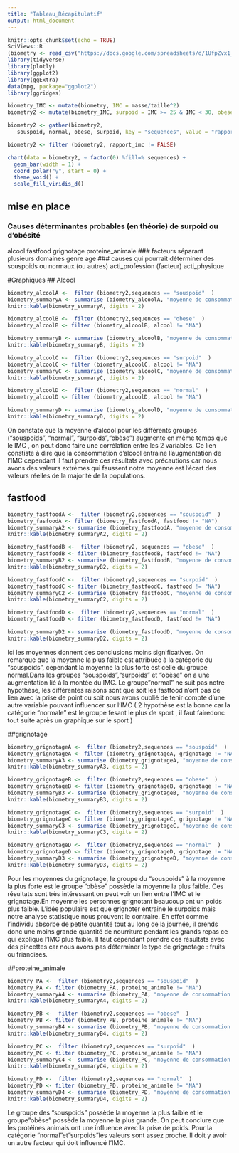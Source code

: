 ---
title: "Tableau_Récapitulatif"
output: html_document
---

```{r setup, include=FALSE}
knitr::opts_chunk$set(echo = TRUE)
SciViews::R
(biometry <- read_csv("https://docs.google.com/spreadsheets/d/1UfpZvx1_nd7d10vIMAfGVZ1vWyIuzeiKxPL0jfkNSQM/export?format=csv", locale = locale(decimal_mark = ",")))
library(tidyverse)
library(plotly)
library(ggplot2)
library(ggExtra)
data(mpg, package="ggplot2")
library(ggridges)

biometry_IMC <- mutate(biometry, IMC = masse/taille^2)
biometry2 <- mutate(biometry_IMC, surpoid = IMC >= 25 & IMC < 30, obese = IMC> 30, normal = IMC <25 & IMC >= 18.5 , souspoid = IMC < 18.5)

biometry2 <- gather(biometry2,
   souspoid, normal, obese, surpoid, key = "sequences", value = "rapport_imc")

biometry2 <- filter (biometry2, rapport_imc != FALSE)

chart(data = biometry2, ~ factor(0) %fill=% sequences) +
  geom_bar(width = 1) + 
  coord_polar("y", start = 0) +
  theme_void() +
  scale_fill_viridis_d()

```
## mise en place
### Causes déterminantes probables (en théorie) de surpoid ou d'obésité
alcool
fastfood
grignotage
proteine_animale
### facteurs séparant plusieurs domaines
genre
age
### causes qui pourrait déterminer des souspoids ou normaux (ou autres)
acti_profession (facteur)
acti_physique 

#Graphiques
## Alcool
```{r}
biometry_alcoolA <-  filter (biometry2,sequences == "souspoid"  )
biometry_summaryA <- summarise (biometry_alcoolA, "moyenne de consommation d'alcool" = mean(alcool))
knitr::kable(biometry_summaryA, digits = 2)

biometry_alcoolB <-  filter (biometry2,sequences == "obese"  )
biometry_alcoolB <- filter (biometry_alcoolB, alcool != "NA")

biometry_summaryB <- summarise (biometry_alcoolB, "moyenne de consommation d'alcool" = mean(alcool))
knitr::kable(biometry_summaryB, digits = 2)

biometry_alcoolC <-  filter (biometry2,sequences == "surpoid"  )
biometry_alcoolC <- filter (biometry_alcoolC, alcool != "NA")
biometry_summaryC <- summarise (biometry_alcoolC, "moyenne de consommation d'alcool" = mean(alcool))
knitr::kable(biometry_summaryC, digits = 2)

biometry_alcoolD <-  filter (biometry2,sequences == "normal"  )
biometry_alcoolD <- filter (biometry_alcoolD, alcool != "NA")

biometry_summaryD <- summarise (biometry_alcoolD, "moyenne de consommation d'alcool" = mean(alcool))
knitr::kable(biometry_summaryD, digits = 2)


```
On constate que la moyenne d'alcool pour les différents groupes ("souspoids", "normal", "surpoids","obèse") augmente en même temps que le IMC , on peut donc faire une corrélation entre les 2 variables. Ce lien constiste à dire que la consommation d'alcool entraine l'augmentation de l'IMC cependant il faut prendre ces résultats avec précautions car nous avons des valeurs extrèmes qui faussent notre moyenne est l'écart des valeurs réelles de la majorité de la populations. 

## fastfood
```{r}
biometry_fastfoodA <-  filter (biometry2,sequences == "souspoid"  )
biometry_fasfoodA <- filter (biometry_fastfoodA, fastfood != "NA")
biometry_summaryA2 <- summarise (biometry_fastfoodA, "moyenne de consommation de fastfood" = mean(fastfood))
knitr::kable(biometry_summaryA2, digits = 2)

biometry_fastfoodB <-  filter (biometry2, sequences == "obese"  )
biometry_fastfoodB <- filter (biometry_fastfoodB, fastfood != "NA")
biometry_summaryB2 <- summarise (biometry_fastfoodB, "moyenne de consommation de fastfood" = mean(fastfood))
knitr::kable(biometry_summaryB2, digits = 2)

biometry_fastfoodC <-  filter (biometry2,sequences == "surpoid"  )
biometry_fastfoodC <- filter (biometry_fastfoodC, fastfood != "NA")
biometry_summaryC2 <- summarise (biometry_fastfoodC, "moyenne de consommation de fastfood" = mean(fastfood))
knitr::kable(biometry_summaryC2, digits = 2)

biometry_fastfoodD <-  filter (biometry2,sequences == "normal"  )
biometry_fastfoodD <- filter (biometry_fastfoodD, fastfood != "NA")

biometry_summaryD2 <- summarise (biometry_fastfoodD, "moyenne de consommation de fastfood" = mean(fastfood))
knitr::kable(biometry_summaryD2, digits = 2)


```
Ici les moyennes donnent des conclusions moins significatives. On remarque que la moyenne la plus faible est attribuée à la catégorie du "souspoids", cependant la moyenne la plus forte est celle du groupe normal.Dans les groupes "souspoids","surpoids" et "obèse" on a une augmentation lié à la montée du IMC. Le groupe"normal" ne suit pas notre hypothèse, les différentes raisons sont que soit les fastfood n'ont pas de lien avec la prise de point ou soit nous avons oublié de tenir compte d'une autre variable pouvant influencer sur l'IMC ( 2 hypothèse est la bonne car la catégorie "normale" est le groupe fesant le plus de sport , il faut fairedonc tout suite après un graphique sur le sport )


##grignotage
```{r}
biometry_grignotageA <-  filter (biometry2,sequences == "souspoid"  )
biometry_grignotageA <- filter (biometry_grignotageA, grignotage != "NA")
biometry_summaryA3 <- summarise (biometry_grignotageA, "moyenne de consommation de grignotage" = mean(grignotage))
knitr::kable(biometry_summaryA3, digits = 2)

biometry_grignotageB <-  filter (biometry2,sequences == "obese"  )
biometry_grignotageB <- filter (biometry_grignotageB, grignotage != "NA")
biometry_summaryB3 <- summarise (biometry_grignotageB, "moyenne de consommation de grignotage" = mean(grignotage))
knitr::kable(biometry_summaryB3, digits = 2)

biometry_grignotageC <-  filter (biometry2,sequences == "surpoid"  )
biometry_grignotageC <- filter (biometry_grignotageC, grignotage != "NA")
biometry_summaryC3 <- summarise (biometry_grignotageC, "moyenne de consommation de grignotage" = mean(grignotage))
knitr::kable(biometry_summaryC3, digits = 2)

biometry_grignotageD <-  filter (biometry2,sequences == "normal"  )
biometry_grignotageD <- filter (biometry_grignotageD, grignotage != "NA")
biometry_summaryD3 <- summarise (biometry_grignotageD, "moyenne de consommation de grignotage" = mean(grignotage))
knitr::kable(biometry_summaryD3, digits = 2)
```
Pour les moyennes du grignotage, le groupe du "souspoids" à la moyenne la plus forte est le groupe "obèse" possède la moyenne la plus faible. Ces résultats sont très intéressant on peut voir un lien entre l'IMC et le grignotage.En moyenne les personnes grignotant beaucoup ont un poids plus faible.
L'idée populaire est que grignoter entraine le surpoids mais notre analyse statistique nous prouvent le contraire. En effet comme l'individu absorbe de petite quantité tout au long de la journée, il prends donc une moins grande quantité de nourriture pendant les grands repas ce qui explique l'IMC plus faible. Il faut cependant prendre ces résultats avec des pincettes car nous avons pas déterminer le type de grignotage : fruits ou friandises.

##proteine_animale
```{r}
biometry_PA <-  filter (biometry2,sequences == "souspoid"  )
biometry_PA <- filter (biometry_PA, proteine_animale != "NA")
biometry_summaryA4 <- summarise (biometry_PA, "moyenne de consommation de proteine animale" = mean(proteine_animale))
knitr::kable(biometry_summaryA4, digits = 2)

biometry_PB <-  filter (biometry2,sequences == "obese"  )
biometry_PB <- filter (biometry_PB, proteine_animale != "NA")
biometry_summaryB4 <- summarise (biometry_PB, "moyenne de consommation de proteine animale" = mean(proteine_animale))
knitr::kable(biometry_summaryB4, digits = 2)

biometry_PC <-  filter (biometry2,sequences == "surpoid"  )
biometry_PC <- filter (biometry_PC, proteine_animale != "NA")
biometry_summaryC4 <- summarise (biometry_PC, "moyenne de consommation de proteine animale" = mean(proteine_animale))
knitr::kable(biometry_summaryC4, digits = 2)

biometry_PD <-  filter (biometry2,sequences == "normal"  )
biometry_PD <- filter (biometry_PD, proteine_animale != "NA")
biometry_summaryD4 <- summarise (biometry_PD, "moyenne de consommation de proteine animale" = mean(proteine_animale))
knitr::kable(biometry_summaryD4, digits = 2)
```
Le groupe des "souspoids" possède la moyenne la plus faible et le groupe"obèse" possède la moyenne la plus grande. On peut conclure que les protéines animals ont une influence avec la prise de poids. Pour la catégorie "normal"et"surpoids"les valeurs sont assez proche. Il doit y avoir un autre facteur qui doit influencé l'IMC.
